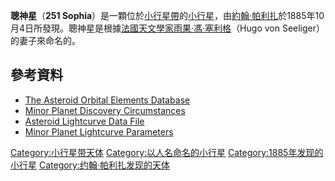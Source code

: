 {{Infobox planet
|width           = 25em
|background      = #FFFFC0 
|name=聰神星
 | discoverer=[[約翰·帕利扎|約翰·帕利扎]]
 | discovered=1885年10月4日
 | alt_names=A907 UA, 1950 RH<sub>1</sub>,<br>1953 FN<sub>1</sub>
 | mp_category=[[小行星帶|小行星帶]]
 | epoch=2011年8月27日 ([[Julian_day|JD]] 2453400.5)
 | semimajor=3.0981143[[天文单位|AU]]
 | perihelion=2.7848426AU
 | aphelion=3.4113860AU
 | eccentricity=0.1011169
 | period=1991.7946911[[地球日|地球日]] (5.45[[年|地球年]])
 | inclination=10.51091[[度|°]]
 | asc_node=156.21253°
 | arg_peri=285.30891°
 | mean_anomaly=334.80207°
 | avg_speed=16.94 km/[[second|s]]
 | dimensions=28.0 km
 | mass=''unknown''
 | density=''unknown''
 | surface_grav=''unknown''
 | escape_velocity=''unknown''
 | rotation=20.216 [[hour|h]]
 | spectral_type=''unknown''
 | abs_magnitude=10.0
 | albedo=0.2188
 | single_temperature=''unknown''}}
'''聰神星'''（'''251 Sophia'''）是一顆位於[[小行星帶|小行星帶]]的[[小行星|小行星]]，由[[約翰·帕利扎|約翰·帕利扎]]於1885年10月4日所發現。聰神星是根據[[法國|法國]][[天文學家|天文學家]][[雨果·馮·塞利格|雨果·馮·塞利格]]（Hugo von Seeliger）的妻子來命名的。

==參考資料==
*[ftp://ftp.lowell.edu/pub/elgb/astorb.html The Asteroid Orbital Elements Database]{{Dead link}}
*[http://cfa-www.harvard.edu/iau/lists/NumberedMPs.html Minor Planet Discovery Circumstances] {{Wayback|url=http://cfa-www.harvard.edu/iau/lists/NumberedMPs.html |date=20080510154135 }}
*[http://spiff.rit.edu/richmond/parallax/phot/LCSUMPUB.TXT Asteroid Lightcurve Data File] {{WebCite|url=https://www.webcitation.org/5mpv4lLIp?url=http://spiff.rit.edu/richmond/parallax/phot/LCSUMPUB.TXT |date=20100117001210 |dateformat=iso }}
*[http://cfa-www.harvard.edu/iau/lists/LightcurveDat.html Minor Planet Lightcurve Parameters] {{Wayback|url=http://cfa-www.harvard.edu/iau/lists/LightcurveDat.html |date=20050207102536 }}

{{小行星小作品}}
{{小天體}}
{{Minor Planet Number|(250)[[小行星250|小行星250]]|(252)[[小行星252|小行星252]]}}

[[Category:小行星带天体|Category:小行星带天体]]
[[Category:以人名命名的小行星|Category:以人名命名的小行星]]
[[Category:1885年发现的小行星|Category:1885年发现的小行星]]
[[Category:约翰·帕利扎发现的天体|Category:约翰·帕利扎发现的天体]]